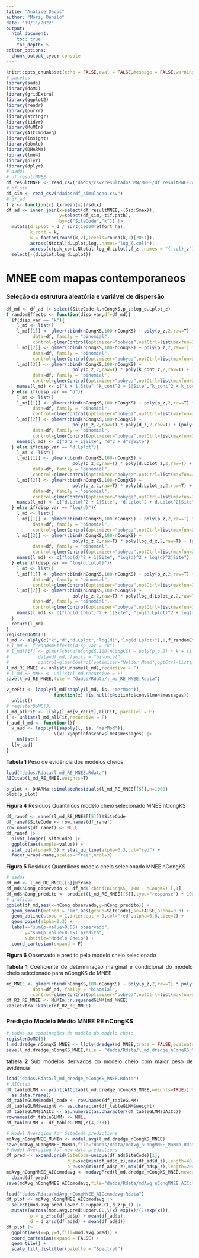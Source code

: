 ```yaml
---
title: "Análise Dados"
author: "Mori, Danilo"
date: "19/11/2022"
output: 
  html_document:
    toc: true
    toc_depth: 5
editor_options: 
  chunk_output_type: console
---
```


<style>
body {
text-align: justify}
</style>

```r
knitr::opts_chunk$set(echo = FALSE,eval = FALSE,message = FALSE,warning = FALSE)
# pacotes
library(sads)
library(doMC)
library(gridExtra)
library(ggplot2)
library(readr)
library(purrr)
library(stringr)
library(tidyr)
library(MuMIn)
library(AICcmodavg)
library(insight)
library(bbmle)
library(DHARMa)
library(lme4)
library(plyr)
library(dplyr)
# dados
# df_resultMNEE
df_resultMNEE <- read_csv("dados/csv/resultados_MN/MNEE/df_resultMNEE.csv")
# df_sim
df_sim <- read_csv("dados/df_simulacao.csv")
# df_ad
f_z <- function(x) (x-mean(x))/sd(x)
df_ad <- inner_join(x=select(df_resultMNEE,-(Ssd:Smax)),
                    y=select(df_sim,-tif.path),
                    by=c("SiteCode","k")) |>
  mutate(d.Lplot = d / sqrt(10000*effort_ha),
         k_cont = k,
         k = factor(round(k,2),levels=round(k,2)[20:1]),
         across(Ntotal:d.Lplot,log,.names="log_{.col}"),
         across(c(p,k_cont,Ntotal:log_d.Lplot),f_z,.names = "{.col}_z")) |> 
  select(-(d.Lplot:log_d.Lplot))
```

# MNEE com mapas contemporaneos

### Seleção da estrutura aleatória e variável de dispersão

```r
df_md <- df_ad |> select(SiteCode,k,nCongKS,p_z:log_d.Lplot_z)
f_randomEffects <- function(disp_var,df=df_md){
  if(disp_var == "k"){
    l_md <- list()
    l_md[[1]] <- glmer(cbind(nCongKS,100-nCongKS) ~ poly(p_z,2,raw=T) * k + (1|SiteCode),
          data=df, family = "binomial",
          control=glmerControl(optimizer="bobyqa",optCtrl=list(maxfun=2e9)))
    l_md[[2]] <- glmer(cbind(nCongKS,100-nCongKS) ~ poly(p_z,2,raw=T) * poly(k_cont_z,2,raw=T) + (1|SiteCode),
          data=df, family = "binomial",
          control=glmerControl(optimizer="bobyqa",optCtrl=list(maxfun=2e9)))
    l_md[[3]] <- glmer(cbind(nCongKS,100-nCongKS) ~ 
                         poly(p_z,2,raw=T) * poly(k_cont_z,2,raw=T) + (poly(k_cont_z,2,raw=T)|SiteCode),
          data=df, family = "binomial",
          control=glmerControl(optimizer="bobyqa",optCtrl=list(maxfun=2e9)))
    names(l_md) <- c("k + 1|Site","k_cont^2 + 1|Site","k_cont^2 + k_cont^2|Site")
  } else if(disp_var == "d"){
    l_md <- list()
    l_md[[1]] <- glmer(cbind(nCongKS,100-nCongKS) ~ poly(p_z,2,raw=T) * poly(d_z,2,raw=T) + (1|SiteCode),
          data=df, family = "binomial",
          control=glmerControl(optimizer="bobyqa",optCtrl=list(maxfun=2e9)))
    l_md[[2]] <- glmer(cbind(nCongKS,100-nCongKS) ~ 
                         poly(p_z,2,raw=T) * poly(d_z,2,raw=T) + (poly(d_z,2,raw=T)|SiteCode),
          data=df, family = "binomial",
          control=glmerControl(optimizer="bobyqa",optCtrl=list(maxfun=2e9)))
    names(l_md) <- c("d^2 + 1|Site", "d^2 + d^2|Site")
  } else if(disp_var == "d.Lplot"){
    l_md <- list()
    l_md[[1]] <- glmer(cbind(nCongKS,100-nCongKS) ~ 
                         poly(p_z,2,raw=T) * poly(d.Lplot_z,2,raw=T) + (1|SiteCode),
          data=df, family = "binomial",
          control=glmerControl(optimizer="bobyqa",optCtrl=list(maxfun=2e9)))
    l_md[[2]] <- glmer(cbind(nCongKS,100-nCongKS) ~ 
                         poly(p_z,2,raw=T) * poly(d.Lplot_z,2,raw=T) + (poly(d.Lplot_z,2,raw=T)|SiteCode),
          data=df, family = "binomial",
          control=glmerControl(optimizer="bobyqa",optCtrl=list(maxfun=2e9)))
    names(l_md) <- c("d.Lplot^2 + 1|Site", "d.Lplot^2 + d.Lplot^2|Site")
  } else if(disp_var == "log(d)"){
    l_md <- list()
    l_md[[1]] <- glmer(cbind(nCongKS,100-nCongKS) ~ poly(p_z,2,raw=T) * poly(log_d_z,2,raw=T) + (1|SiteCode),
          data=df, family = "binomial",
          control=glmerControl(optimizer="bobyqa",optCtrl=list(maxfun=2e9)))
    l_md[[2]] <- glmer(cbind(nCongKS,100-nCongKS) ~ 
                         poly(p_z,2,raw=T) * poly(log_d_z,2,raw=T) + (poly(log_d_z,2,raw=T)|SiteCode),
          data=df, family = "binomial",
          control=glmerControl(optimizer="bobyqa",optCtrl=list(maxfun=2e9)))
    names(l_md) <- c("log(d)^2 + 1|Site", "log(d)^2 + log(d)^2|Site")
  } else if(disp_var == "log(d.Lplot)"){
    l_md <- list()
    l_md[[1]] <- glmer(cbind(nCongKS,100-nCongKS) ~ poly(p_z,2,raw=T) * poly(log_d.Lplot_z,2,raw=T) + (1|SiteCode),
          data=df, family = "binomial",
          control=glmerControl(optimizer="bobyqa",optCtrl=list(maxfun=2e9)))
    l_md[[2]] <- glmer(cbind(nCongKS,100-nCongKS) ~ 
                         poly(p_z,2,raw=T) * poly(log_d.Lplot_z,2,raw=T) + (poly(log_d.Lplot_z,2,raw=T)|SiteCode),
          data=df, family = "binomial",
          control=glmerControl(optimizer="bobyqa",optCtrl=list(maxfun=2e9)))
    names(l_md) <- c("log(d.Lplot)^2 + 1|Site", "log(d.Lplot)^2 + log(d.Lplot)^2|Site")
  }
  return(l_md)
}
registerDoMC(3)
l_md <- alply(c("k","d","d.Lplot","log(d)","log(d.Lplot)"),1,f_randomEffects,.parallel = T,.expand = F)
# l_md <- f_randomEffects(disp_var = "k")
# l_md[[1]] <- glmer(cbind(nCongKS,100-nCongKS) ~ poly(p_z,2) * k + (1|SiteCode),
#           data=df_md, family = "binomial",
#           control=glmerControl(optimizer="Nelder_Mead",optCtrl=list(maxfun=2e9)))
l_md_RE_MNEE <- unlist(unname(l_md),recursive = F)
# l_md_RE_MNEE <- unlist(l_md,recursive = F)
save(l_md_RE_MNEE,file = "dados/Rdata/l_md_RE_MNEE.Rdata")
```

```r
v_reFit <- lapply(l_md[sapply(l_md, is, "merMod")],
                  function(x) !is.null(x@optinfo$conv$lme4$messages)) |> 
  unlist()
# registerDoMC(3)
l_md_allFit <- llply(l_md[v_reFit],allFit,.parallel = F)
l <- unlist(l_md_allFit,recursive = F)
f_aud_l_md <- function(l){
  v_aud <- lapply(l[sapply(l, is, "merMod")], 
                  \(x) x@optinfo$conv$lme4$messages) |> 
    unlist()
  l[v_aud]
} 
```

__Tabela 1__ Peso de evidência dos modelos cheios

```r
load("dados/Rdata/l_md_RE_MNEE.Rdata")
AICctab(l_md_RE_MNEE,weights=T)
```


```r
p_plot <- DHARMa::simulateResiduals(l_md_RE_MNEE[[5]],n=1000)
plot(p_plot)
```

__Figura 4__ Resíduos Quantílicos modelo cheio selecionado MNEE nCongKS

```r
df_ranef <- ranef(l_md_RE_MNEE[[5]])$SiteCode 
df_ranef$SiteCode <- row.names(df_ranef)
row.names(df_ranef) <- NULL
df_ranef |> 
  pivot_longer(-SiteCode) |>
  ggplot(aes(sample=value)) + 
  stat_qq(alpha=0.3) + stat_qq_line(alpha=0.3,col="red") +
  facet_wrap(~name,scales="free",ncol=3)
```

__Figura 5__ Resíduos Quantílicos modelo cheio selecionado MNEE nCongKS


```r
# dados
df_md <- l_md_RE_MNEE[[5]]@frame
df_md$nCong_observado <- df_md$`cbind(nCongKS, 100 - nCongKS)`[,1]
df_md$nCong_predito <- predict(l_md_RE_MNEE[[5]],type="response") * 100
# graficos
ggplot(df_md,aes(x=nCong_observado,y=nCong_predito)) +
  geom_smooth(method = "lm",aes(group=SiteCode),se=FALSE,alpha=0.3) +
  geom_abline(slope = 1,intercept = 0,col="red",alpha=0.8,size=2) +
  geom_point(alpha=0.3) +
  labs(x="sum(p-value>0.05) observado",
       y="sum(p-value>0.05) predito",
       subtitle="Modelo Cheio") +
  coord_cartesian(expand = F)
```

__Figura 6__ Observado e predito pelo modelo cheio selecionado 

__Tabela 1__ Coeficiente de determinação marginal e condicional do modelo cheio selecionado para nCongKS de MNEE

```r
md_MNEE <- glmer(cbind(nCongKS,100-nCongKS) ~ poly(p_z,2,raw=T) * poly(d_z,2,raw=T) + (poly(d_z,2,raw=T)|SiteCode),
          data=df_ad, family = "binomial",
          control=glmerControl(optimizer="bobyqa",optCtrl=list(maxfun=2e9)),na.action = "na.fail")
df_R2_RE_MNEE <- MuMIn::r.squaredGLMM(md_MNEE)
kableExtra::kable(df_R2_RE_MNEE)
```


### Predição Modelo Médio MNEE RE nCongKS

```r
# todas as combinações de modelo do modelo cheio
registerDoMC(3)
l_md.dredge_nCongKS_MNEE <- llply(dredge(md_MNEE,trace = FALSE,evaluate=FALSE), eval,.parallel = TRUE)
save(l_md.dredge_nCongKS_MNEE,file = "dados/Rdata/l_md_dredge_nCongKS_MNEE.Rdata")
```

__tabela 2__ Sub modelos derivados do modelo cheio com maior peso de evidência 

```r
load("dados/Rdata/l_md_dredge_nCongKS_MNEE.Rdata")
# AICctab
df_tableGLMM <- print(AICctab(l_md.dredge_nCongKS_MNEE,weights=TRUE)) %>% 
  as.data.frame()
df_tableGLMM$model_code <- row.names(df_tableGLMM)
df_tableGLMM$weight <- as.character(df_tableGLMM$weight)
df_tableGLMM$dAICc <- as.numeric(as.character(df_tableGLMM$dAICc))
rownames(df_tableGLMM) <- NULL
df_tableGLMM <- df_tableGLMM[,c(4,1:3)]
```


```r
# Model Averaging for SiteCode predictions
mdAvg_nCongMNEE_MuMIn <- model.avg(l_md.dredge_nCongKS_MNEE)
save(mdAvg_nCongMNEE_MuMIn,file="dados/Rdata/mdAvg_nCongMNEE_MuMIn.Rdata")
# Model Averaging for new data predictions
df_pred <- expand.grid(SiteCode=unique(df_ad$SiteCode)[1],
                       d_z=seq(min(df_ad$d_z),max(df_ad$d_z),length=40),
                       p_z=seq(min(df_ad$p_z),max(df_ad$p_z),length=200))
mdAvg_nCongMNEE_AICcmodavg <- modavgPred(l_md.dredge_nCongKS_MNEE,newdata = df_pred,type="link") %>%
  cbind(df_pred)
save(mdAvg_nCongMNEE_AICcmodavg,file="dados/Rdata/mdAvg_nCongMNEE_AICcmodavg.Rdata")
```

```r
load("dados/Rdata/mdAvg_nCongMNEE_AICcmodavg.Rdata")
df_plot <- mdAvg_nCongMNEE_AICcmodavg |> 
  select(mod.avg.pred,lower.CL:upper.CL,d_z:p_z) |> 
  mutate(across(mod.avg.pred:upper.CL,\(x) exp(x)/(1+exp(x))),
         p = p_z*sd(df_ad$p) + mean(df_ad$p),
         d = d_z*sd(df_ad$d) + mean(df_ad$d))
df_plot |> 
  ggplot(aes(x=p,y=d,fill=mod.avg.pred)) +
  coord_cartesian(expand = FALSE) + 
  geom_tile() +
  scale_fill_distiller(palette = "Spectral")
```


